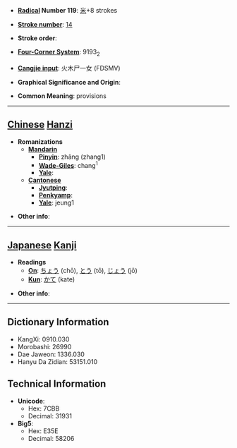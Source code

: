 * '''[[Wiktionary:Chinese radical index| Radical]] Number 119''': [[Wiktionary:Chinese radical index 米|米]]+8 strokes

* '''[[Wiktionary:Chinese total strokes index|Stroke number]]''': [[Wiktionary:Chinese total strokes index 14|14]]

* '''Stroke order''': 

* '''[[Wiktionary:Chinese four corner index|Four-Corner System]]''': 9193<sub>2</sub>

* '''[[Wiktionary:Chinese Cangjie index|Cangjie input]]''': 火木尸一女 (FDSMV)

* '''Graphical Significance and Origin''': 

* '''Common Meaning''': provisions

----

== [[Chinese]] [[Hanzi]] ==

* '''Romanizations'''
** '''[[Mandarin]]'''
*** '''[[Pinyin]]''': zhāng (zhang1)
*** '''[[Wade-Giles]]''': chang<sup>1</sup>
*** '''[[Yale]]''': 
** '''[[Cantonese]]'''
*** '''[[Jyutping]]''':
*** '''[[Penkyamp]]''': 
*** '''[[Yale]]''': jeung1

* '''Other info''': 

----

== [[Japanese]] [[Kanji]] ==

* '''Readings'''
** '''[[On]]''': [[ちょう]] (chō), [[とう]] (tō), [[じょう]] (jō)
** '''[[Kun]]''': [[かて]] (kate)

* '''Other info''':  

----

== Dictionary Information ==

* KangXi: 0910.030
* Morobashi: 26990
* Dae Jaweon: 1336.030
* Hanyu Da Zidian: 53151.010

== Technical Information ==

* '''Unicode''':
** Hex: 7CBB
** Decimal: 31931
* '''Big5''':
** Hex: E35E
** Decimal: 58206